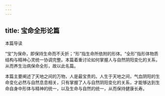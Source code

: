 ```yaml
---
---
---
```

title: 宝命全形论篇
---




本篇导读

“宝”为保命，即保持生命而不夭折；“形”指生命所依附的形体。“全形”指形体物质结构与精神心灵统一协调完整。本篇着重讨论如何掌握人与自然阴阳变化的关系，从而养生治病保命全形，故以此名篇。

本篇主要阐述了天地之间的万物，人是最宝贵的。人生于天地之间，气血阴阳的生命变化必然与自然息息相关，只有掌握了人与自然阴阳变化的关系，才能够达到生命自身中形体与精神的统一，以及生命与自然的统一，从而保持健康长寿。